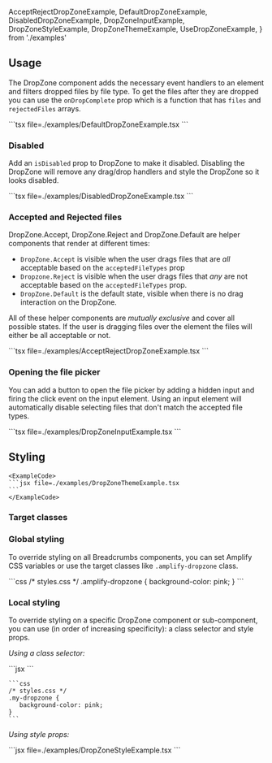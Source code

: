   AcceptRejectDropZoneExample,
  DefaultDropZoneExample,
  DisabledDropZoneExample,
  DropZoneInputExample,
  DropZoneStyleExample,
  DropZoneThemeExample,
  UseDropZoneExample,
} from './examples'

## Usage

The DropZone component adds the necessary event handlers to an element and filters dropped files by file type. To get the files after they are dropped you can use the `onDropComplete` prop which is a function that has `files` and `rejectedFiles` arrays.

<Example>
  <DefaultDropZoneExample />
  <ExampleCode>
  ```tsx file=./examples/DefaultDropZoneExample.tsx
  ```
  </ExampleCode>
</Example>



### Disabled

Add an `isDisabled` prop to DropZone to make it disabled. Disabling the DropZone will remove any drag/drop handlers and style the DropZone so it looks disabled.

<Example>
  <DisabledDropZoneExample />
  <ExampleCode>
  ```tsx file=./examples/DisabledDropZoneExample.tsx
  ```
  </ExampleCode>
</Example>


### Accepted and Rejected files

DropZone.Accept, DropZone.Reject and DropZone.Default are helper components that render at different times:

* `DropZone.Accept` is visible when the user drags files that are *all* acceptable based on the `acceptedFileTypes` prop
* `Dropzone.Reject` is visible when the user drags files that *any* are not acceptable based on the `acceptedFileTypes` prop. 
* `DropZone.Default` is the default state, visible when there is no drag interaction on the DropZone. 

All of these helper components are *mutually exclusive* and cover all possible states. If the user is dragging files over the element the files will either be all acceptable or not. 

<Example>
  <AcceptRejectDropZoneExample />
  <ExampleCode>
  ```tsx file=./examples/AcceptRejectDropZoneExample.tsx
  ```
  </ExampleCode>
</Example>

### Opening the file picker

You can add a button to open the file picker by adding a hidden input and firing the click event on the input element. Using an input element will automatically disable selecting files that don't match the accepted file types. 

<Example>
  <DropZoneInputExample />
  <ExampleCode>
  ```tsx file=./examples/DropZoneInputExample.tsx
  ```
  </ExampleCode>
</Example>


## Styling

<ThemeExample component="DropZone">
  <Example>
    <DropZoneThemeExample />
    
    <ExampleCode>
    ```jsx file=./examples/DropZoneThemeExample.tsx
    ```
    </ExampleCode>
  </Example>
</ThemeExample>

### Target classes

<ComponentStyleDisplay componentName="DropZone" />

### Global styling

To override styling on all Breadcrumbs components, you can set Amplify CSS variables or use the target classes like `.amplify-dropzone` class.

<Example>
  <ExampleCode>
    ```css
    /* styles.css */
    .amplify-dropzone {
      background-color: pink;
    }
    ```
  </ExampleCode>
</Example>

### Local styling

To override styling on a specific DropZone component or sub-component, you can use (in order of increasing specificity): a class selector and style props.

_Using a class selector:_

<Example>
  <ExampleCode>
    ```jsx
    <DropZone className="my-dropzone">
    </DropZone>
    ```
  
    ```css
    /* styles.css */
    .my-dropzone {
       background-color: pink;
    }
    ```
  </ExampleCode>
</Example>

_Using style props:_

<Example>
  <DropZoneStyleExample />
  
  <ExampleCode>
  ```jsx file=./examples/DropZoneStyleExample.tsx
  ```
  </ExampleCode>
</Example>
